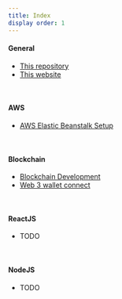 ```yaml
---
title: Index
display order: 1
---
```


#### General

- [This repository](https://github.com/zircon-tech/awesome-zircon)
- [This website](https://zircon-docs.netlify.com/)

<br />

#### AWS

* [AWS Elastic Beanstalk Setup](https://github.com/zircon-tech/aws-eb-setup)

<br />

#### Blockchain

- [Blockchain Development](#)
- [Web 3 wallet connect](https://github.com/zircon-tech/web3-wallet-connect)

<br />

#### ReactJS
 - TODO

<br />

#### NodeJS

- TODO
<br />

